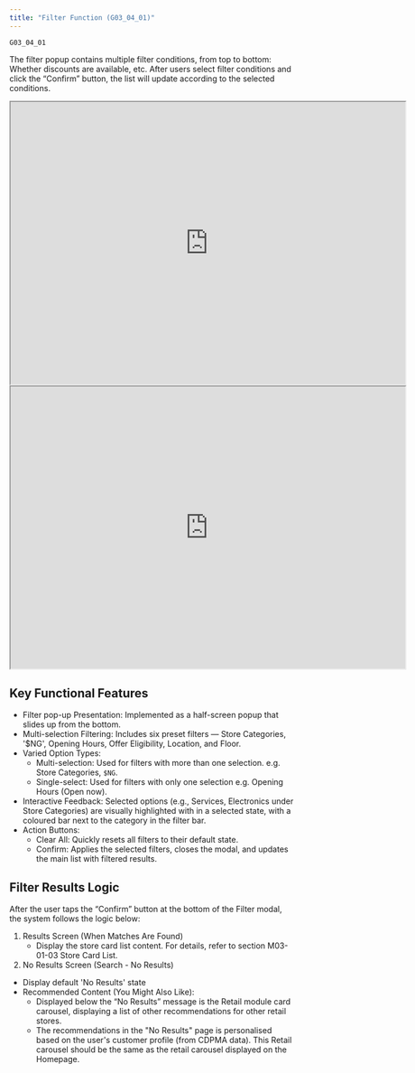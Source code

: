 ```yaml
---
title: "Filter Function (G03_04_01)"
---
```


```
G03_04_01
```

The filter popup contains multiple filter conditions, from top to bottom: Whether discounts are available, etc. After users select filter conditions and click the “Confirm” button, the list will update according to the selected conditions.

<iframe allowfullscreen allow="autoplay; fullscreen; clipboard-write" width="700" height="500" src="https://www.figma.com/embed?embed_host=share&url=https://www.figma.com/design/dogOPeGxUe0sjpG2jGnayE/NG-MP-UI-Phase-1?node-id=2636-90049&t=foCq1WQUL9WKEoSk-4" ></iframe>

<iframe allowfullscreen allow="autoplay; fullscreen; clipboard-write" width="700" height="500" src="https://www.figma.com/embed?embed_host=share&url=https://www.figma.com/design/dogOPeGxUe0sjpG2jGnayE/NG-MP-UI-Phase-1?node-id=2636-94818&t=foCq1WQUL9WKEoSk-4" ></iframe>


## **Key Functional Features**

- Filter pop-up Presentation: Implemented as a half-screen popup that slides up from the bottom.
- Multi-selection Filtering: Includes six preset filters — Store Categories, '$NG', Opening Hours, Offer Eligibility, Location, and Floor.
- Varied Option Types:
    - Multi-selection: Used for filters with more than one selection. e.g. Store Categories, `$NG`.
    - Single-select: Used for filters with only one selection e.g. Opening Hours (Open now).
- Interactive Feedback: Selected options (e.g., Services, Electronics under Store Categories) are visually highlighted with in a selected state, with a coloured bar next to the category in the filter bar.
- Action Buttons:
    - Clear All: Quickly resets all filters to their default state.
    - Confirm: Applies the selected filters, closes the modal, and updates the main list with filtered results.

## **Filter Results Logic**

After the user taps the “Confirm” button at the bottom of the Filter modal, the system follows the logic below:
1. Results Screen (When Matches Are Found)
    - Display the store card list content. For details, refer to section M03-01-03 Store Card List.
2. No Results Screen (Search - No Results)
- Display default 'No Results' state
- Recommended Content (You Might Also Like):
    - Displayed below the “No Results” message is the Retail module card carousel, displaying a list of other recommendations for other retail stores.
    - The recommendations in the "No Results" page is personalised based on the user's customer profile (from CDPMA data). This Retail carousel should be the same as the retail carousel displayed on the Homepage.